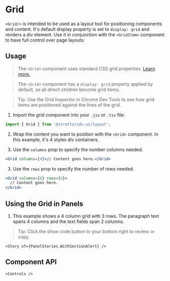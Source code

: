 
<Meta of={GridStories} />

# Grid

`<Grid/>` is intended to be used as a layout tool for positioning components and content.
It's default display property is set to `display: grid` and renders a div element.
Use it in conjunction with the `<GridItem>` component to have full control over page layouts.

## Usage

> The `<Grid>` component uses standard CSS grid properties. [Learn more. <Icon icon="mdi:open-in-new" />](https://developer.mozilla.org/en-US/docs/Web/CSS/CSS_grid_layout" 'title')

> The `<Grid>` component has a `display: grid` property applied by default, so all direct children become grid items.

> <Icon icon="mdi:lightbulb-on" color="var(--cds-color-teal-50)" /> Tip: Use the Grid Inspector in Chrome Dev Tools to see
> how grid items are positioned against the lines of the grid.

1. Import the grid component into your `.jsx` or `.tsx` file:

```jsx
import { Grid } from '@stretto/cds-ui/layout';
```

2. Wrap the content you want to position with the `<Grid>` component. In this example, it's 4 styles div containers.

   <Story of={GridStories.Basic} />

3. Use the `columns` prop to specify the number columns needed.

```jsx
<Grid columns={4}>// Content goes here.</Grid>
```

3. Use the `rows` prop to specify the number of rows needed.

```jsx
<Grid columns={6} rows={4}>
  // Content goes here.
</Grid>
```

## Using the Grid in Panels

1. This example shows a 4 column grid with 3 rows. The paragraph text spans 4 columns and the text fields span 2 columns.

> <Icon icon="mdi:lightbulb-on" color="var(--cds-color-teal-50)" /> Tip: Click the show code button to your bottom right
> to review or copy.

    <Story of={PanelStories.WithSectionAlert} />

## Component API

    <Controls />
